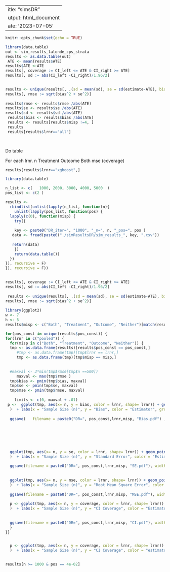  ---
title: "simsDR"
output: html_document
date: '2023-07-05'
---

```r
knitr::opts_chunk$set(echo = TRUE)
```


 


```r
library(data.table)
out <- sim_results_lalonde_cps_strata
results <- as.data.table(out)
 ATE <- mean(results$ATE)
results$ATE <-ATE
results[, coverage := CI_left <= ATE & CI_right >= ATE]
results[, sd := abs(CI_left -CI_right)/1.96/2]
 

results <- unique(results[, .(sd = mean(sd), se = sd(estimate-ATE), bias = abs(mean(estimate - ATE)), coverage = mean(coverage)), by = c( "misp",   "estimator", "lrnr")])
results[, rmse := sqrt(bias^2 + se^2)]
 
results$rmse <- results$rmse /abs(ATE)
results$se <- results$se /abs(ATE)
results$sd <- results$sd /abs(ATE)
 results$bias <- results$bias /abs(ATE)
 results <- results[results$misp !=4, ]
 results
 results[results$lrnr=="all"]

 
```

Do table

For each lrnr.
 n  Treatment Outcome Both
     mse (coverage)


```r
results[results$lrnr=="xgboost",]

```

```r
library(data.table)

n_list <- c(   1000, 2000, 3000, 4000, 5000  )
pos_list <- c(2 )

results <-
  rbindlist(unlist(lapply(n_list, function(n){
    unlist(lapply(pos_list, function(pos) {
  lapply(c(0), function(misp) {
    try({
      
    key <- paste0("DR_iter=", "1000", "_n=", n, "_pos=", pos )
   data <- fread(paste0("./simResultsDR/sim_results_", key, ".csv"))
   
   return(data)
    })
    return(data.table())
  })
}), recursive = F)
}), recursive = F))

 
results[, coverage := CI_left <= ATE & CI_right >= ATE]
results[, sd := abs(CI_left -CI_right)/1.96/2]
 
 results <- unique(results[, .(sd = mean(sd), se = sd(estimate-ATE), bias = abs(mean(estimate - ATE)), coverage = mean(coverage)), by = c("pos_const", "n", "misp",   "estimator", "lrnr")])
results[, rmse := sqrt(bias^2 + se^2)]
 
library(ggplot2)
w <- 7
h <- 5
results$misp <- c("Both", "Treatment", "Outcome", "Neither")[match(results$misp, c("1", "2", "3", "4"))]

for(pos_const in unique(results$pos_const)) {
for(lrnr in c("pooled")) {
  for(misp in c("Both", "Treatment", "Outcome", "Neither")) {
  tmp <- as.data.frame(results)[results$pos_const == pos_const,]
     #tmp <- as.data.frame(tmp)[tmp$lrnr == lrnr,]
     tmp <- as.data.frame(tmp)[tmp$misp == misp,]
 
  
  #maxval <- 3*min(tmp$rmse[tmp$n ==500])
     maxval <- max(tmp$rmse )
  tmp$bias <- pmin(tmp$bias, maxval)
  tmp$se <- pmin(tmp$se, maxval)
  tmp$mse <- pmin(tmp$rmse, maxval)
 
    limits <- c(0, maxval + .01)
 p <-  ggplot(tmp, aes(x= n, y = bias, color = lrnr, shape= lrnr)) + geom_point(size = 4) + geom_line( color="grey", linetype = "dashed") +  facet_wrap(~estimator, ncol =2)  + theme_bw() +     theme(  text = element_text(size=18), axis.text.x = element_text(size = 14 , hjust = 1, vjust = 0.5), legend.position = "bottom",   legend.box = "horizontal" 
  )  + labs(x = "Sample Size (n)", y = "Bias", color = "Estimator", group = "Estimator", shape= "Estimator") +  scale_y_continuous( limits = limits) 
  
  ggsave(   filename = paste0("DR=", pos_const,lrnr,misp, "Bias.pdf") , width = w, height = h)
 
      
 
      
                                      
                                     
  ggplot(tmp, aes(x= n, y = se, color = lrnr, shape= lrnr)) + geom_point(size = 4) + geom_line( color="grey", linetype = "dashed")  + facet_wrap(~estimator, ncol =2) + theme_bw()  +     theme(  text = element_text(size=18), axis.text.x = element_text(size = 14 , hjust = 1, vjust = 0.5), legend.position = "bottom",   legend.box = "horizontal" 
  )  + labs(x = "Sample Size (n)", y = "Standard Error", color = "Estimator", group = "Estimator", shape= "Estimator") +  scale_y_continuous( limits = limits)
  
  ggsave(filename = paste0("DR=", pos_const,lrnr,misp, "SE.pdf"), width = w, height = h)
  
  
  ggplot(tmp, aes(x= n, y = mse, color = lrnr, shape= lrnr)) + geom_point(size = 4)  + geom_line( color="grey", linetype = "dashed") + facet_wrap(~estimator, ncol =2) + theme_bw()  +     theme(  text = element_text(size=18), axis.text.x = element_text(size = 14 , hjust = 1, vjust = 0.5), legend.position = "bottom",   legend.box = "horizontal" 
  )  + labs(x = "Sample Size (n)", y = "Root Mean Square Error", color = "Estimator", group = "Estimator", shape= "Estimator")  +  scale_y_continuous( limits = limits)
  
  ggsave(filename = paste0("DR=", pos_const,lrnr,misp, "MSE.pdf"), width = w, height = h)
  
  p <- ggplot(tmp, aes(x= n, y = coverage, color = lrnr, shape= lrnr)) + geom_point(size = 4) + geom_line( color="grey", linetype = "dashed")  + facet_wrap(~estimator, ncol =2)+ scale_y_continuous(limits = c(min(tmp$coverage), 0.97)) + geom_hline(yintercept = 0.95, color = "grey") + theme_bw() +     theme(  text = element_text(size=18), axis.text.x = element_text(size = 14 , hjust = 1, vjust = 0.5), legend.position = "bottom",   legend.box = "horizontal" 
  )  + labs(x = "Sample Size (n)", y = "CI Coverage", color = "Estimator", group = "Estimator", shape= "Estimator")  
  
  
  ggsave(filename = paste0("DR=", pos_const,lrnr,misp, "CI.pdf"), width = w, height = h)
  }
}}


  p <- ggplot(tmp, aes(x= n, y = coverage, color = lrnr, shape= lrnr)) + geom_point(size = 4) + facet_wrap(~estimator, ncol =2)+ scale_y_log10() + geom_hline(yintercept = 0.95, color = "grey") + theme_bw() +     theme(  text = element_text(size=18), axis.text.x = element_text(size = 14 , hjust = 1, vjust = 0.5), legend.position = "bottom",   legend.box = "horizontal" , legend.title = element_blank()
  )  + labs(x = "Sample Size (n)", y = "CI Coverage", color = "estimator", group = "estimator", shape= "estimator")  
 

```



```r

results[n >= 1000 & pos == 4e-02]

```
